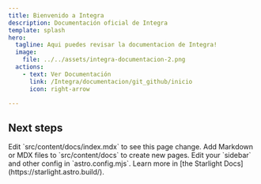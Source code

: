 ```yaml
---
title: Bienvenido a Integra
description: Documentación oficial de Integra
template: splash
hero:
  tagline: Aqui puedes revisar la documentacion de Integra!
  image:
    file: ../../assets/integra-documentacion-2.png
  actions:
    - text: Ver Documentación
      link: /Integra/documentacion/git_github/inicio
      icon: right-arrow

---
```



## Next steps

<CardGrid stagger>
	<Card title="Update content" icon="pencil">
		Edit `src/content/docs/index.mdx` to see this page change.
	</Card>
	<Card title="Add new content" icon="add-document">
		Add Markdown or MDX files to `src/content/docs` to create new pages.
	</Card>
	<Card title="Configure your site" icon="setting">
		Edit your `sidebar` and other config in `astro.config.mjs`.
	</Card>
	<Card title="Read the docs" icon="open-book">
		Learn more in [the Starlight Docs](https://starlight.astro.build/).
	</Card>
</CardGrid>
